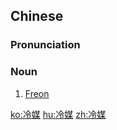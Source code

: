 ==Chinese==
{{zh-forms}}

===Pronunciation===
{{zh-pron
|m=lěngméi
|mn=léng-bôe
|cat=n
}}

===Noun===
{{zh-noun}}

# [[Freon]]

[[ko:冷媒]]
[[hu:冷媒]]
[[zh:冷媒]]